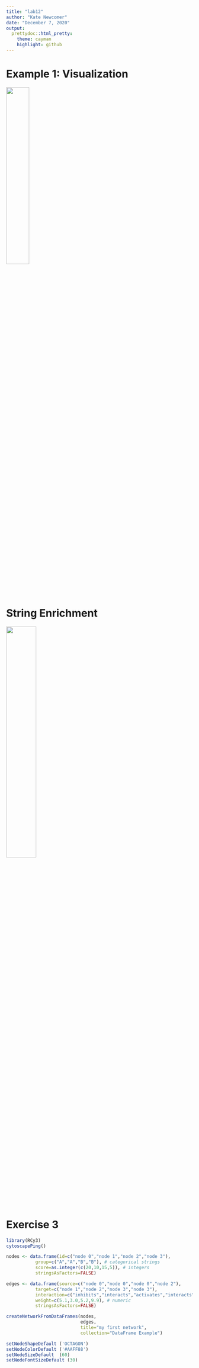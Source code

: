 ---
title: "lab12"
author: "Kate Newcomer"
date: "December 7, 2020"
output:
  prettydoc::html_pretty:
    theme: cayman
    highlight: github
---
# Example 1: Visualization

<img src="datavis1.png" width="35%">

# String Enrichment


<img src="datavis2.png" width="40%">

# Exercise 3

```{r}
library(RCy3)
cytoscapePing()
```
```{r}
nodes <- data.frame(id=c("node 0","node 1","node 2","node 3"),
           group=c("A","A","B","B"), # categorical strings
           score=as.integer(c(20,10,15,5)), # integers
           stringsAsFactors=FALSE)

edges <- data.frame(source=c("node 0","node 0","node 0","node 2"),
           target=c("node 1","node 2","node 3","node 3"),
           interaction=c("inhibits","interacts","activates","interacts"),  # optional
           weight=c(5.1,3.0,5.2,9.9), # numeric
           stringsAsFactors=FALSE)

createNetworkFromDataFrames(nodes,
                            edges, 
                            title="my first network", 
                            collection="DataFrame Example")
```
```{r}
setNodeShapeDefault ('OCTAGON')
setNodeColorDefault ('#AAFF88')
setNodeSizeDefault  (60)
setNodeFontSizeDefault (30)
```

